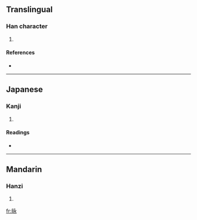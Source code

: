 ==Translingual==

===Han character===
{{Han char|rn=72|rad=日|as=05|sn=9|four=6303<sub>2</sub>|canj=日戈弓水 (AINE)|ids=⿰[[日]][[永]]}}

# {{defn|Han|sort=日05}}

====References====
* {{Han ref|kx=0494.170|dkj=13869|dj=0859.020|hdz=21503.120|uh=6639|ud=26169|bh=CEF7|bd=52983}}

----

==Japanese==

===Kanji===
{{ja-kanji|grade=|rs=日05}}

# {{defn|Japanese|sort=日05}}

====Readings====
* {{ja-readings|on=[[あい]] (ai)|kun=}}

----

==Mandarin==

===Hanzi===
{{cmn-hanzi|pin=[[ǎi]] ([[ai3]])|wg=ai<sup>3</sup>}}

# {{defn|Mandarin|sort=日05}}

[[fr:昹]]